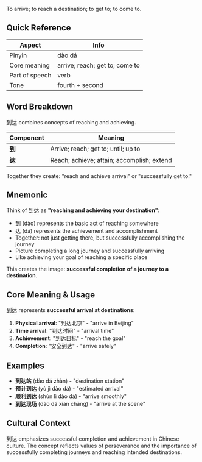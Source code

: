 To arrive; to reach a destination; to get to; to come to.

## Quick Reference

| Aspect         | Info                           |
| -------------- | ------------------------------ |
| Pinyin         | dào dá                         |
| Core meaning   | arrive; reach; get to; come to |
| Part of speech | verb                           |
| Tone           | fourth + second                |

## Word Breakdown

到达 combines concepts of reaching and achieving.

| Component | Meaning                                    |
| --------- | ------------------------------------------ |
| **到**    | Arrive; reach; get to; until; up to        |
| **达**    | Reach; achieve; attain; accomplish; extend |

Together they create: "reach and achieve arrival" or "successfully get to."

## Mnemonic

Think of 到达 as **"reaching and achieving your destination"**:

- 到 (dào) represents the basic act of reaching somewhere
- 达 (dá) represents the achievement and accomplishment
- Together: not just getting there, but successfully accomplishing the journey
- Picture completing a long journey and successfully arriving
- Like achieving your goal of reaching a specific place

This creates the image: **successful completion of a journey to a destination**.

## Core Meaning & Usage

到达 represents **successful arrival at destinations**:

1. **Physical arrival**: "到达北京" - "arrive in Beijing"
2. **Time arrival**: "到达时间" - "arrival time"
3. **Achievement**: "到达目标" - "reach the goal"
4. **Completion**: "安全到达" - "arrive safely"

## Examples

- **到达站** (dào dá zhàn) - "destination station"
- **预计到达** (yù jì dào dá) - "estimated arrival"
- **顺利到达** (shùn lì dào dá) - "arrive smoothly"
- **到达现场** (dào dá xiàn chǎng) - "arrive at the scene"

## Cultural Context

到达 emphasizes successful completion and achievement in Chinese culture. The concept reflects
values of perseverance and the importance of successfully completing journeys and reaching intended
destinations.
